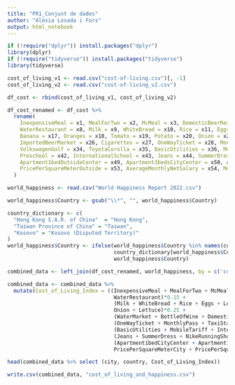 ```yaml
---
title: "PR1_Conjunt de dades"
author: "Alèxia Losada i Fors"
output: html_notebook
---
```



```r
if (!require("dplyr")) install.packages("dplyr")
library(dplyr)
if (!require("tidyverse")) install.packages("tidyverse")
library(tidyverse)
```

```r
cost_of_living_v1 <- read.csv("cost-of-living.csv")[, -1]
cost_of_living_v2 <- read.csv("cost-of-living_v2.csv")
```


```r
df_cost <- rbind(cost_of_living_v1, cost_of_living_v2)
```


```r
df_cost_renamed <- df_cost %>%
  rename(
    InexpensiveMeal = x1, MealForTwo = x2, McMeal = x3, DomesticBeerRestaurant = x4, ImportedBeerRestaurant = x5, Cappuccino = x6, CokePepsi = x7,
    WaterRestaurant = x8, Milk = x9, WhiteBread = x10, Rice = x11, Eggs = x12, LocalCheese = x13, ChickenFillets = x14, BeefRound = x15, Apples = x16,
    Banana = x17, Oranges = x18, Tomato = x19, Potato = x20, Onion = x21, Lettuce = x22, WaterMarket = x23, BottleOfWine = x24, DomesticBeerMarket = x25,
    ImportedBeerMarket = x26, Cigarettes = x27, OneWayTicket = x28, MonthlyPass = x29, TaxiStart = x30, Taxi1km = x31, Taxi1hrWaiting = x32, Gasoline = x33,
    VolkswagenGolf = x34, ToyotaCorolla = x35, BasicUtilities = x36, MobileTariff = x37, Internet = x38, FitnessClub = x39, TennisCourtRent = x40, Cinema = x41,
    Preschool = x42, InternationalSchool = x43, Jeans = x44, SummerDress = x45, NikeRunningShoes = x46, MenLeatherShoes = x47, Apartment1bedCityCenter = x48,
    Apartment1bedOutsideCenter = x49, Apartment3bedsCityCenter = x50, Apartment3bedsOutsideCenter = x51, PricePerSquareMeterCity = x52,
    PricePerSquareMeterOutside = x53, AverageMonthlyNetSalary = x54, MortgageInterestRate = x55
  )
```

```r
world_happiness <- read.csv("World Happiness Report 2022.csv")
```

```r
world_happiness$Country <- gsub("\\*", "", world_happiness$Country)

country_dictionary <- c(
  "Hong Kong S.A.R. of China"  = "Hong Kong",
  "Taiwan Province of China" = "Taiwan",
  "Kosovo" = "Kosovo (Disputed Territory)"
)
world_happiness$Country <- ifelse(world_happiness$Country %in% names(country_dictionary),
                                  country_dictionary[world_happiness$Country],
                                  world_happiness$Country)

```

```r
combined_data <- left_join(df_cost_renamed, world_happiness, by = c('country' = 'Country'))
```


```r
combined_data <- combined_data %>%
  mutate(Cost_of_Living_Index = ((InexpensiveMeal + MealForTwo + McMeal + DomesticBeerRestaurant + ImportedBeerRestaurant + Cappuccino + CokePepsi +
                                  WaterRestaurant)*0.15 +
                                  (Milk + WhiteBread + Rice + Eggs + LocalCheese + ChickenFillets + BeefRound + Apples + Banana + Oranges + Tomato + Potato +
                                  Onion + Lettuce)*0.25 + 
                                  (WaterMarket + BottleOfWine + DomesticBeerMarket + ImportedBeerMarket + Cigarettes)*0.05  + 
                                  (OneWayTicket + MonthlyPass + TaxiStart + Taxi1km + Taxi1hrWaiting + Gasoline + VolkswagenGolf + ToyotaCorolla) *0.1 +
                                  (BasicUtilities + MobileTariff + Internet + FitnessClub + TennisCourtRent + Cinema + Preschool + InternationalSchool) * 0.1 + 
                                  (Jeans + SummerDress + NikeRunningShoes + MenLeatherShoes) * 0.05 + 
                                  (Apartment1bedCityCenter + Apartment1bedOutsideCenter + Apartment3bedsCityCenter + Apartment3bedsOutsideCenter +
                                  PricePerSquareMeterCity + PricePerSquareMeterOutside) *0.3 ))

head(combined_data %>% select (city, country, Cost_of_Living_Index))
```

```r
write.csv(combined_data, "cost_of_living_and_happiness.csv")
```



